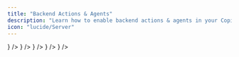 ```yaml
---
title: "Backend Actions & Agents"
description: "Learn how to enable backend actions & agents in your Copilot."
icon: "lucide/Server"
---
```



<Cards>
  <Card
    title="TypeScript / Node.js Actions"
    description="Implement backend actions using TypeScript or Node.js within the CopilotRuntime."
    href="/direct-to-llm/guides/backend-actions/typescript-backend-actions"
    icon={<LinkIcon />}
  />
  <Card
    title="LangChain.js Actions"
    description="Integrate LangChain JS chains as backend actions in your Copilot."
    href="/direct-to-llm/guides/backend-actions/langchain-js-backend-actions"
    icon={<LinkIcon />}
  />
  <Card
    title="LangServe Integration"
    description="Connect your Copilot to LangChain chains hosted as separate services."
    href="/direct-to-llm/guides/backend-actions/langserve-backend-actions"
    icon={<LinkIcon />}
  />
  <Card
    title="Python SDK"
    description="Use the CopilotKit Python SDK to create powerful remote actions and agents."
    href="/direct-to-llm/guides/backend-actions/remote-backend-endpoint"
    icon={<LinkIcon />}
  />
  <Card
    title="CoAgents (LangGraph)"
    description="Deeply embed LangGraph agents in applications"
    href="/coagents"
    icon={<LinkIcon />}
  />
</Cards>